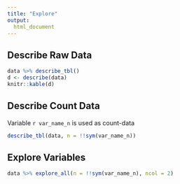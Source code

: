 ```yaml
---
title: "Explore"
output: 
  html_document
---
```


## Describe Raw Data

```r
data %>% describe_tbl()
d <- describe(data)
knitr::kable(d)
```

## Describe Count Data

Variable `r var_name_n` is used as count-data

```r
describe_tbl(data, n = !!sym(var_name_n))
```

## Explore Variables

```r
data %>% explore_all(n = !!sym(var_name_n), ncol = 2)
```
